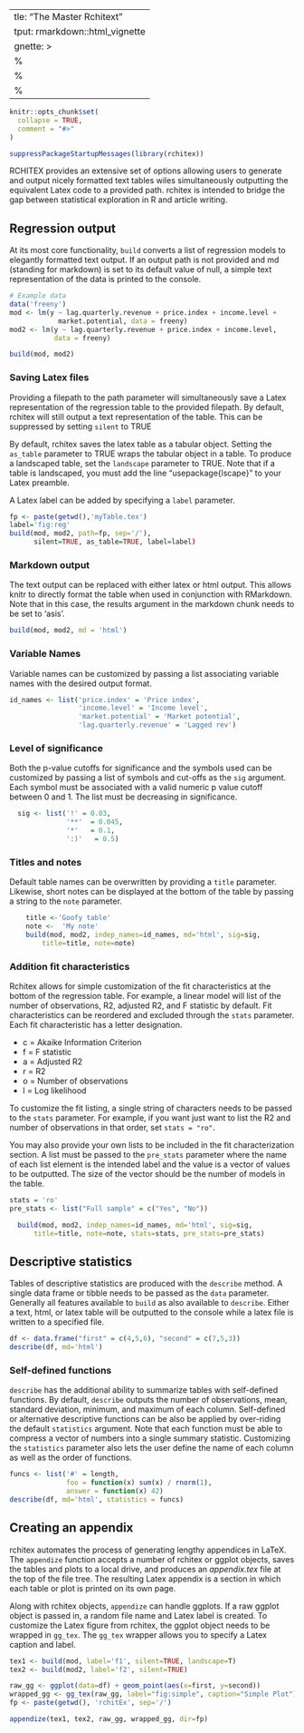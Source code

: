   ---
title: "The Master Rchitext"
output: rmarkdown::html_vignette
vignette: >
  %\VignetteIndexEntry{Usage}
  %\VignetteEngine{knitr::rmarkdown}
  %\VignetteEncoding{UTF-8}
---

```r
knitr::opts_chunk$set(
  collapse = TRUE,
  comment = "#>"
)
```

```r
suppressPackageStartupMessages(library(rchitex))
```

RCHITEX provides an extensive set of options allowing users to generate and output nicely formatted text tables wiles simultaneously outputting the equivalent Latex code to a provided path. rchitex is intended to bridge the gap between statistical exploration in R and article writing.

## Regression output

At its most core functionality, `build` converts a list of regression models to elegantly formatted text output. If an output path is not provided and md (standing for markdown) is set to its default value of null, a simple text representation of the data is printed to the console. 


```r
# Example data
data('freeny')
mod <- lm(y ~ lag.quarterly.revenue + price.index + income.level + 
            market.potential, data = freeny)
mod2 <- lm(y ~ lag.quarterly.revenue + price.index + income.level, 
           data = freeny)

build(mod, mod2)

```

### Saving Latex files

Providing a filepath to the path parameter will simultaneously save a Latex representation of the regression table to the provided filepath. By default, rchitex will still output a text representation of the table. This can be suppressed by setting `silent` to TRUE

By default, rchitex saves the latex table as a tabular object. Setting the `as_table` parameter to TRUE wraps the tabular object in a table. To produce a landscaped table, set the `landscape` parameter to TRUE. Note that if a table is landscaped, you must add the line "usepackage{lscape}" to your Latex preamble.  

A Latex label can be added by specifying a `label` parameter.

``` r
fp <- paste(getwd(),'myTable.tex')
label='fig:reg'
build(mod, mod2, path=fp, sep='/'),
      silent=TRUE, as_table=TRUE, label=label)
```
### Markdown output

The text output can be replaced with either latex or html output. This allows knitr to directly format the table when used in conjunction with RMarkdown. Note that in this case, the results argument in the markdown chunk needs to be set to 'asis'. 

```r
build(mod, mod2, md = 'html')
```

### Variable Names

Variable names can be customized by passing a list associating variable names with the desired output format. 

```r
id_names <- list('price.index' = 'Price index',
                 'income.level' = 'Income level',
                 'market.potential' = 'Market potential',
                 'lag.quarterly.revenue' = 'Lagged rev')
```

### Level of significance 

Both the p-value cutoffs for significance and the symbols used can be customized by passing a list of symbols and cut-offs as the `sig` argument. Each symbol must be associated
with a valid numeric p value cutoff between 0 and 1. The list must be decreasing in significance. 

``` r
  sig <- list('!' = 0.03,
              '**'  = 0.045,
              '*'   = 0.1,
              ':)'   = 0.5)
```

### Titles and notes

Default table names can be overwritten by providing a `title` parameter. Likewise, short notes can be displayed at the bottom of the table by passing a string to the `note` parameter.

``` r
    title <-'Goofy table'
    note <-  'My note'
    build(mod, mod2, indep_names=id_names, md='html', sig=sig,
        title=title, note=note)
```  

### Addition fit characteristics

Rchitex allows for simple customization of the fit characteristics at the bottom of the regression table. For example, a linear model will list of the number of observations, R2, adjusted R2, and F statistic by default. Fit characteristics can be reordered and excluded through the `stats` parameter. Each fit characteristic has a letter designation. 

* c = Akaike Information Criterion
* f = F statistic
* a = Adjusted R2
* r = R2
* o = Number of observations
* l = Log likelihood

To customize the fit listing, a single string of characters needs to be passed to the `stats` parameter. For example, if you want just want to list the R2 and number of observations in that order, set `stats = "ro"`.

You may also provide your own lists to be included in the fit characterization section. A list must be passed to the `pre_stats` parameter where the name of each list element is the intended label and the value is a vector of values to be outputted. The size of the vector should be the number of models in the table.

```r
stats = 'ro'
pre_stats <- list("Full sample" = c("Yes", "No"))

  build(mod, mod2, indep_names=id_names, md='html', sig=sig,
      title=title, note=note, stats=stats, pre_stats=pre_stats)
```

## Descriptive statistics

Tables of descriptive statistics are produced with the `describe` method. A single data frame or tibble needs to be passed as the `data` parameter. Generally all features available to `build` as also available to `describe`. Either a text, html, or latex table will be outputted to the console while a latex file is written to a specified file. 

``` r
df <- data.frame("first" = c(4,5,6), "second" = c(7,5,3))
describe(df, md='html')
```

### Self-defined functions

`describe` has the additional ability to summarize tables with self-defined functions. By default, `describe` outputs the number of observations, mean, standard deviation, minimum, and maximum of each column. Self-defined or alternative descriptive functions can be also be applied by over-riding the default `statistics` argument. Note that each function must be able to compress a vector of numbers into a single summary statistic. Customizing the `statistics` parameter also lets the user define the name of each column as well as the order of functions.

```r
funcs <- list('#' = length, 
              foo = function(x) sum(x) / rnorm(1), 
              answer = function(x) 42)
describe(df, md='html', statistics = funcs)
```


## Creating an appendix

rchitex automates the process of generating lengthy appendices in LaTeX. The `appendize` function accepts a number of rchitex or ggplot objects, saves the tables and plots to a local drive, and produces an *appendix.tex* file at the top of the file tree. The resulting Latex appendix is a section in which each table or plot is printed on its own page.

Along with rchitex objects, `appendize` can handle ggplots. If a raw ggplot object is passed in, a random file name and Latex label is created. To customize the Latex figure from rchitex, the ggplot object needs to be wrapped in `gg_tex`. The `gg_tex` wrapper allows you to specify a Latex caption and label.

```r
tex1 <- build(mod, label='f1', silent=TRUE, landscape=T)
tex2 <- build(mod2, label='f2', silent=TRUE)

raw_gg <- ggplot(data=df) + geom_point(aes(x=first, y=second))
wrapped_gg <- gg_tex(raw_gg, label="fig:simple", caption="Simple Plot")
fp <- paste(getwd(), 'rchitEx', sep='/')

appendize(tex1, tex2, raw_gg, wrapped_gg, dir=fp)
```
